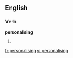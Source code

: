 
==English==

===Verb===
'''personalising'''

# {{present participle of|[[personalise]]}}

[[fr:personalising]]
[[vi:personalising]]